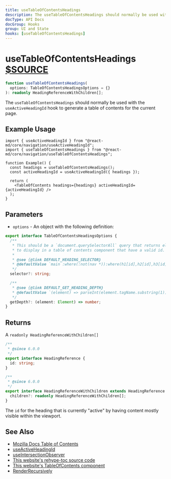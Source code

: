 ```yaml
---
title: useTableOfContentsHeadings
description: The useTableOfContentsHeadings should normally be used with the useActiveHeadingId hook to generate a table of contents for the current page.
docType: API Docs
docGroup: Hooks
group: UI and State
hooks: [useTableOfContentsHeadings]
---
```


# useTableOfContentsHeadings [$SOURCE](packages/core/src/navigation/useTableOfContentsHeadings.ts)

```ts disableTransform
function useTableOfContentsHeadings(
  options: TableOfContentsHeadingsOptions = {}
): readonly HeadingReferenceWithChildren[];
```

The `useTableOfContentsHeadings` should normally be used with the
`useActiveHeadingId` hook to generate a table of contents for the current
page.

## Example Usage

```tsx
import { useActiveHeadingId } from "@react-md/core/navigation/useActiveHeadingId";
import { useTableOfContentsHeadings } from "@react-md/core/navigation/useTableOfContentsHeadings";

function Example() {
  const headings = useTableOfContentsHeadings();
  const activeHeadingId = useActiveHeadingId({ headings });

  return (
    <TableOfContents headings={headings} activeHeadingId={activeHeadingId} />
  );
}
```

## Parameters

- `options` - An object with the following definition:

```ts disableTransform
export interface TableOfContentsHeadingsOptions {
  /**
   * This should be a `document.querySelectorAll` query that returns elements
   * to display in a table of contents component that have a valid id.
   *
   * @see {@link DEFAULT_HEADING_SELECTOR}
   * @defaultValue `main :where(:not(nav *)):where(h1[id],h2[id],h3[id],h4[id],h5[id],h6[id])`
   */
  selector?: string;

  /**
   * @see {@link DEFAULT_GET_HEADING_DEPTH}
   * @defaultValue `(element) => parseInt(element.tagName.substring(1))`
   */
  getDepth?: (element: Element) => number;
}
```

## Returns

A `readonly HeadingReferenceWithChildren[]`

```ts disableTransform
/**
 * @since 6.0.0
 */
export interface HeadingReference {
  id: string;
}

/**
 * @since 6.0.0
 */
export interface HeadingReferenceWithChildren extends HeadingReference {
  children?: readonly HeadingReferenceWithChildren[];
}
```

The `id` for the heading that is currently "active" by having content mostly visible within the viewport.

## See Also

- [Mozilla Docs Table of Contents](https://github.com/mdn/yari/blob/231d6aab8f1c8efe159d268c261446c5b7ae12d9/client/src/document/hooks.ts#L171)
- [useActiveHeadingId](./use-active-heading-id)
- [useIntersectionObserver](./use-intersection-observer)
- [This website's rehype-toc source code]($GITHUB/packages/docs-generator/src/rehype-toc.ts)
- [This website's TableOfContents component]($GITHUB/apps/docs/src/components/TableOfContents/TableOfContents.tsx)
- [RenderRecursively](/components/render-recursively)
